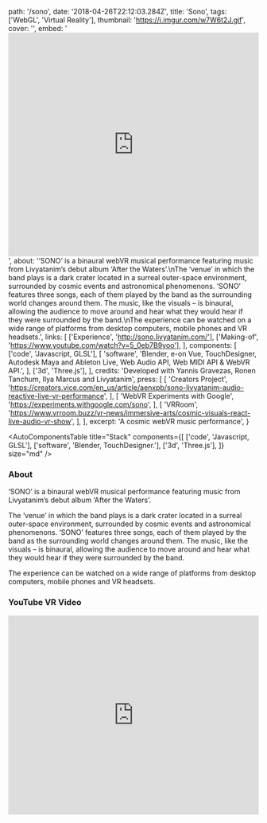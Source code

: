   path: '/sono',
  date: '2018-04-26T22:12:03.284Z',
  title: 'Sono',
  tags: ['WebGL', 'Virtual Reality'],
  thumbnail: 'https://i.imgur.com/w7W6t2J.gif',
  cover: '',
  embed:
    '<iframe width="100%" height="450" src="https://www.youtube.com/embed/e30AUS9HFtE?rel=0&amp;controls=1&amp;showinfo=0" frameborder="0" allow="autoplay; encrypted-media" allowfullscreen></iframe>',
  about:
    '‘SONO’ is a binaural webVR musical performance featuring music from Livyatanim’s debut album ‘After the Waters’.\nThe ‘venue’ in which the band plays is a dark crater located in a surreal outer-space environment, surrounded by cosmic events and astronomical phenomenons. ‘SONO’ features three songs, each of them played by the band as the surrounding world changes around them. The music, like the visuals – is binaural, allowing the audience to move around and hear what they would hear if they were surrounded by the band.\nThe experience can be watched on a wide range of platforms from desktop computers, mobile phones and VR headsets.',
  links: [
    ['Experience', 'http://sono.livyatanim.com/'],
    ['Making-of', 'https://www.youtube.com/watch?v=5_0eb7B9yoo'],
  ],
  components: [
    ['code', 'Javascript, GLSL'],
    [
      'software',
      'Blender, e-on Vue, TouchDesigner, Autodesk Maya and Ableton Live, Web Audio API, Web MIDI API & WebVR API.',
    ],
    ['3d', 'Three.js'],
  ],
  credits:
    'Developed with Yannis Gravezas, Ronen Tanchum, Ilya Marcus and Livyatanim',
  press: [
    [
      'Creators Project',
      'https://creators.vice.com/en_us/article/aenxpb/sono-livyatanim-audio-reactive-live-vr-performance',
    ],
    [
      'WebVR Experiments with Google',
      'https://experiments.withgoogle.com/sono',
    ],
    [
      'VRRoom',
      'https://www.vrroom.buzz/vr-news/immersive-arts/cosmic-visuals-react-live-audio-vr-show',
    ],
  ],
  excerpt: 'A cosmic webVR music performance',
}

<AutoComponentsTable
  title="Stack"
  components={[
    ['code', 'Javascript, GLSL'],
    ['software', 'Blender, TouchDesigner.'],
    ['3d', 'Three.js'],
  ]}
  size="md"
/>

### About

‘SONO’ is a binaural webVR musical performance featuring music from Livyatanim’s debut album ‘After the Waters’.

The ‘venue’ in which the band plays is a dark crater located in a surreal outer-space environment, surrounded by cosmic events and astronomical phenomenons. ‘SONO’ features three songs, each of them played by the band as the surrounding world changes around them. The music, like the visuals – is binaural, allowing the audience to move around and hear what they would hear if they were surrounded by the band.

The experience can be watched on a wide range of platforms from desktop computers, mobile phones and VR headsets.

### YouTube VR Video

<iframe
  width="100%"
  height="400px"
  src="https://www.youtube.com/embed/e30AUS9HFtE?rel=0&amp;controls=1&amp;showinfo=0"
  frameBorder="0"
  allow="autoplay; encrypted-media"
  allowFullScreen
/>

### Making-of

<iframe
  width="100%"
  height="400px"
  src="https://www.youtube.com/embed/5_0eb7B9yoo?rel=0&amp;controls=1&amp;showinfo=0"
  frameBorder="0"
  allow="autoplay; encrypted-media"
  allowFullScreen
/>
### Additional Links

- [Experience](http://sono.livyatanim.com/)
- [Making-of](https://www.youtube.com/watch?v=5_0eb7B9yoo)
- [Album](https://livyatanim.bandcamp.com)

### Press

- [Creators Project](https://creators.vice.com/en_us/article/aenxpb/sono-livyatanim-audio-reactive-live-vr-performance)
- [WebVR Experiments with Google](https://experiments.withgoogle.com/sono)
- [VRRoom](https://www.vrroom.buzz/vr-news/immersive-arts/cosmic-visuals-react-live-audio-vr-show)
